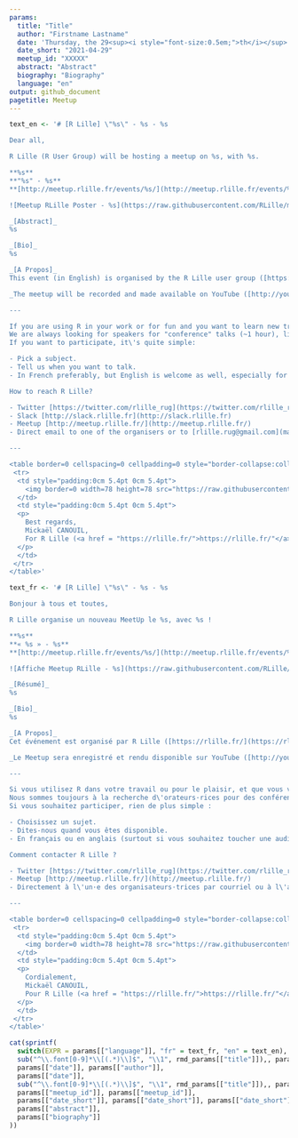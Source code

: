 ```yaml
---
params:
  title: "Title"
  author: "Firstname Lastname"
  date: 'Thursday, the 29<sup><i style="font-size:0.5em;">th</i></sup> of April, 2021 - 18 h 00 (CEST / UTC + 2)'
  date_short: "2021-04-29"
  meetup_id: "XXXXX"
  abstract: "Abstract"
  biography: "Biography"
  language: "en"
output: github_document
pagetitle: Meetup
---
```


```r
text_en <- '# [R Lille] \"%s\" - %s - %s

Dear all,

R Lille (R User Group) will be hosting a meetup on %s, with %s.

**%s**  
**"%s" - %s**  
**[http://meetup.rlille.fr/events/%s/](http://meetup.rlille.fr/events/%s/)**

![Meetup RLille Poster - %s](https://raw.githubusercontent.com/RLille/meetups/main/meetups/%s/ads/%s.png)

_[Abstract]_  
%s

_[Bio]_  
%s

_[A Propos]_  
This event (in English) is organised by the R Lille user group ([https://rlille.fr/](https://rlille.fr/)) (Lille, France).

_The meetup will be recorded and made available on YouTube ([http://youtube.rlille.fr/](http://youtube.rlille.fr/))._

---

If you are using R in your work or for fun and you want to learn new tricks, tips or simply to share and enjoy being part of friendly (worldwide) community, you should consider joining your local R User Group, which is R Lille ([https://rlille.fr/](https://rlille.fr/)).  
We are always looking for speakers for "conference" talks (~1 hour), lightning talks (~20 minutes) and workshops.  
If you want to participate, it\'s quite simple:

- Pick a subject.
- Tell us when you want to talk.
- In French preferably, but English is welcome as well, especially for a worldwide audience.

How to reach R Lille?

- Twitter [https://twitter.com/rlille_rug](https://twitter.com/rlille_rug) (or [https://twitter.com/mickaelcanouil](https://twitter.com/mickaelcanouil))
- Slack [http://slack.rlille.fr](http://slack.rlille.fr)
- Meetup [http://meetup.rlille.fr/](http://meetup.rlille.fr/)
- Direct email to one of the organisers or to [rlille.rug@gmail.com](mailto:rlille.rug@gmail.com)

---

<table border=0 cellspacing=0 cellpadding=0 style="border-collapse:collapse;padding:0cm 0cm 0cm 0cm">
 <tr>
  <td style="padding:0cm 5.4pt 0cm 5.4pt">
    <img border=0 width=78 height=78 src="https://raw.githubusercontent.com/RLille/logos/main/rlille.png" style="height:.816in;width:.816in" alt="R Lille logo" />
  </td>
  <td style="padding:0cm 5.4pt 0cm 5.4pt">
  <p>
    Best regards,  
    Mickaël CANOUIL,  
    For R Lille (<a href = "https://rlille.fr/">https://rlille.fr/"</a>).
  </p>
  </td>
 </tr>
</table>'
```

```r
text_fr <- '# [R Lille] \"%s\" - %s - %s

Bonjour à tous et toutes,

R Lille organise un nouveau MeetUp le %s, avec %s !

**%s**  
**« %s » - %s**  
**[http://meetup.rlille.fr/events/%s/](http://meetup.rlille.fr/events/%s/)**

![Affiche Meetup RLille - %s](https://raw.githubusercontent.com/RLille/meetups/main/meetups/%s/ads/%s.png)

_[Résumé]_  
%s

_[Bio]_  
%s

_[A Propos]_  
Cet événement est organisé par R Lille ([https://rlille.fr/](https://rlille.fr/)) (Lille, France) et aura lieu en français.

_Le Meetup sera enregistré et rendu disponible sur YouTube ([http://youtube.rlille.fr/](http://youtube.rlille.fr/))._

---

Si vous utilisez R dans votre travail ou pour le plaisir, et que vous voulez apprendre de nouvelles astuces ou simplement partager et faire partie d\'une communauté amicale (mondiale), vous devriez envisager de rejoindre votre groupe d\'utilisateurs R local, comme R Lille ([https://rlille.fr/](https://rlille.fr/)).  
Nous sommes toujours à la recherche d\'orateurs·rices pour des conférences (~1 heure), des conférences éclair (~20 minutes) ou des ateliers.  
Si vous souhaitez participer, rien de plus simple :

- Choisissez un sujet.
- Dites-nous quand vous êtes disponible.
- En français ou en anglais (surtout si vous souhaitez toucher une audience plus large).

Comment contacter R Lille ?

- Twitter [https://twitter.com/rlille_rug](https://twitter.com/rlille_rug) (ou [https://twitter.com/mickaelcanouil](https://twitter.com/mickaelcanouil))
- Meetup [http://meetup.rlille.fr/](http://meetup.rlille.fr/)
- Directement à l\'un·e des organisateurs·trices par courriel ou à l\'adresse [rlille.rug@gmail.com](mailto:rlille.rug@gmail.com).

---

<table border=0 cellspacing=0 cellpadding=0 style="border-collapse:collapse;padding:0cm 0cm 0cm 0cm">
 <tr>
  <td style="padding:0cm 5.4pt 0cm 5.4pt">
    <img border=0 width=78 height=78 src="https://raw.githubusercontent.com/RLille/logos/main/rlille.png" style="height:.816in;width:.816in" alt="Logo R Lille" />
  </td>
  <td style="padding:0cm 5.4pt 0cm 5.4pt">
  <p>
    Cordialement,  
    Mickaël CANOUIL,  
    Pour R Lille (<a href = "https://rlille.fr/">https://rlille.fr/"</a>).
  </p>
  </td>
 </tr>
</table>'
```

```r
cat(sprintf(
  switch(EXPR = params[["language"]], "fr" = text_fr, "en" = text_en),
  sub("^\\.font[0-9]*\\[(.*)\\]$", "\\1", rmd_params[["title"]]),, params[["author"]], params[["date"]],
  params[["date"]], params[["author"]],
  params[["date"]],
  sub("^\\.font[0-9]*\\[(.*)\\]$", "\\1", rmd_params[["title"]]),, params[["author"]],
  params[["meetup_id"]], params[["meetup_id"]],
  params[["date_short"]], params[["date_short"]], params[["date_short"]],
  params[["abstract"]],
  params[["biography"]]
))
```

